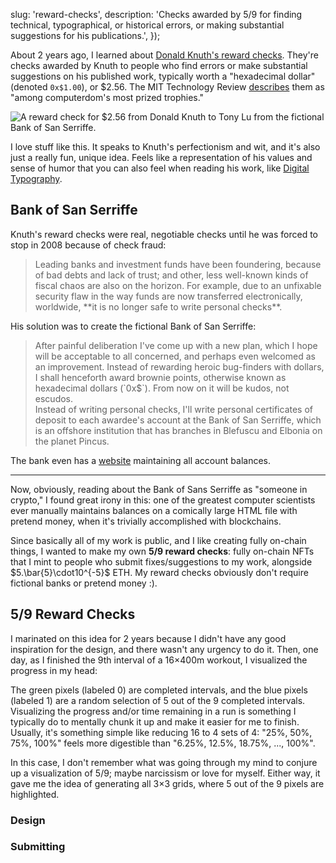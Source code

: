 



  slug: 'reward-checks',
  description: 'Checks awarded by 5/9 for finding technical, typographical, or historical errors, or making substantial suggestions for his publications.',
});

<BlogHeader slug="reward-checks" />

About 2 years ago, I learned about [Donald Knuth&apos;s reward checks](https://en.wikipedia.org/wiki/Knuth_reward_check).
They&apos;re checks awarded by Knuth to people who find errors or make substantial suggestions on his published work, typically worth a "hexadecimal dollar" (denoted `0x$1.00`), or \$2.56.
The MIT Technology Review [describes](https://www.technologyreview.com/1999/09/01/236540/rewriting-the-bible-in-0s-and-1s) them as "among computerdom&apos;s most prized trophies."

<Image
  className="border border-gray-6 rounded-xl bg-gray-2 overflow-hidden my-0"
  src="/static/blog/reward-checks/knuth-reward-check.webp"
  alt="A reward check for $2.56 from Donald Knuth to Tony Lu from the fictional Bank of San Serriffe."
  width={837}
  height={397}
/>

I love stuff like this.
It speaks to Knuth&apos;s perfectionism and wit, and it&apos;s also just a really fun, unique idea.
Feels like a representation of his values and sense of humor that you can also feel when reading his work, like [Digital Typography](https://www-cs-faculty.stanford.edu/~knuth/dt.html).

## Bank of San Serriffe

Knuth&apos;s reward checks were real, negotiable checks until he was forced to stop in 2008 because of check fraud:

<Blockquote source={{ label: 'Donald Knuth', url: 'https://www-cs-faculty.stanford.edu/~knuth/news08.html' }}>
  Leading banks and investment funds have been foundering, because of bad debts and lack of trust; and other, less well-known kinds of fiscal chaos are also on the horizon.
  For example, due to an unfixable security flaw in the way funds are now transferred electronically, worldwide, **it is no longer safe to write personal checks**.
</Blockquote>

His solution was to create the fictional Bank of San Serriffe:

<Blockquote source={{ label: 'Donald Knuth', url: 'https://www-cs-faculty.stanford.edu/~knuth/news08.html' }}>
  After painful deliberation I&apos;ve come up with a new plan, which I hope will be acceptable to all concerned, and perhaps even welcomed as an improvement.
  Instead of rewarding heroic bug-finders with dollars, I shall henceforth award brownie points, otherwise known as hexadecimal dollars (`0x$`).
  From now on it will be kudos, not escudos.
  <br />
  Instead of writing personal checks, I&apos;ll write personal certificates of deposit to each awardee&apos;s account at the Bank of San Serriffe, which is an offshore institution that has branches in Blefuscu and Elbonia on the planet Pincus. 
</Blockquote>

The bank even has a [website](https://www-cs-faculty.stanford.edu/~knuth/boss.html) maintaining all account balances.

---

Now, obviously, reading about the Bank of Sans Serriffe as "someone in crypto," I found great irony in this: one of the greatest computer scientists ever manually maintains balances on a comically large HTML file with pretend money, when it&apos;s trivially accomplished with blockchains.

Since basically all of my work is public, and I like creating fully on-chain things, I wanted to make my own **5/9 reward checks**: fully on-chain NFTs that I mint to people who submit fixes/suggestions to my work, alongside $5.\bar{5}\cdot10^{-5}$ ETH.
My reward checks obviously don&apos;t require fictional banks or pretend money :).

## 5/9 Reward Checks

I marinated on this idea for 2 years because I didn&apos;t have any good inspiration for the design, and there wasn&apos;t any urgency to do it.
Then, one day, as I finished the 9th interval of a 16×400m workout, I visualized the progress in my head:

<div className="w-full flex justify-center">
  <PixelArtEncodingSimpleGraphic />
</div>

The green pixels (labeled 0) are completed intervals, and the blue pixels (labeled 1) are a random selection of 5 out of the 9 completed intervals.
Visualizing the progress and/or time remaining in a run is something I typically do to mentally chunk it up and make it easier for me to finish.
Usually, it&apos;s something simple like reducing 16 to 4 sets of 4: "25%, 50%, 75%, 100%" feels more digestible than "6.25%, 12.5%, 18.75%, ..., 100%".

In this case, I don&apos;t remember what was going through my mind to conjure up a visualization of 5/9; maybe narcissism or love for myself.
Either way, it gave me the idea of generating all 3×3 grids, where 5 out of the 9 pixels are highlighted.

### Design

### Submitting

